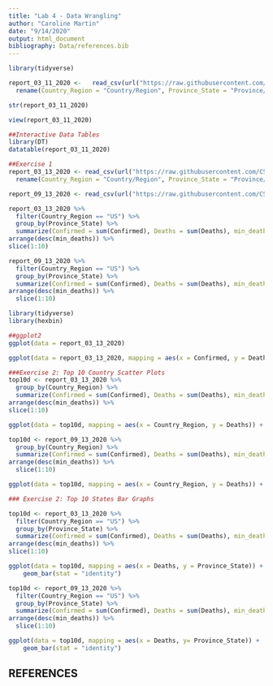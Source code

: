 ```yaml
---
title: "Lab 4 - Data Wrangling"
author: "Caroline Martin"
date: "9/14/2020"
output: html_document
bibliography: Data/references.bib
---
```


```r
library(tidyverse)
```

```r
report_03_11_2020 <-   read_csv(url("https://raw.githubusercontent.com/CSSEGISandData/COVID-19/master/csse_covid_19_data/csse_covid_19_daily_reports/03-11-2020.csv")) %>%
  rename(Country_Region = "Country/Region", Province_State = "Province/State")
```

```r
str(report_03_11_2020)
```

```r
view(report_03_11_2020)
```

```r
##Interactive Data Tables
library(DT)
datatable(report_03_11_2020)
```

```r
##Exercise 1 
report_03_13_2020 <- read_csv(url("https://raw.githubusercontent.com/CSSEGISandData/COVID-19/master/csse_covid_19_data/csse_covid_19_daily_reports/03-13-2020.csv")) %>% 
  rename(Country_Region = "Country/Region", Province_State = "Province/State")

report_09_13_2020 <- read_csv(url("https://raw.githubusercontent.com/CSSEGISandData/COVID-19/master/csse_covid_19_data/csse_covid_19_daily_reports/09-13-2020.csv"))
```

```r
report_03_13_2020 %>% 
  filter(Country_Region == "US") %>% 
  group_by(Province_State) %>% 
  summarize(Confirmed = sum(Confirmed), Deaths = sum(Deaths), min_deaths = min(Deaths)) %>% 
arrange(desc(min_deaths)) %>% 
slice(1:10)

report_09_13_2020 %>% 
  filter(Country_Region == "US") %>% 
  group_by(Province_State) %>% 
  summarize(Confirmed = sum(Confirmed), Deaths = sum(Deaths), min_deaths = min(Deaths)) %>% 
arrange(desc(min_deaths)) %>% 
  slice(1:10)
```

```r
library(tidyverse)
library(hexbin)
```

```r
##ggplot2
ggplot(data = report_03_13_2020)
```
```r
ggplot(data = report_03_13_2020, mapping = aes(x = Confirmed, y = Deaths))
```

```r
###Exercise 2: Top 10 Country Scatter Plots 
top10d <- report_03_13_2020 %>% 
  group_by(Country_Region) %>%  
  summarize(Confirmed = sum(Confirmed), Deaths = sum(Deaths), min_deaths = min(Deaths)) %>% 
arrange(desc(min_deaths)) %>% 
slice(1:10)

ggplot(data = top10d, mapping = aes(x = Country_Region, y = Deaths)) + geom_point()
```

```r
top10d <- report_09_13_2020 %>% 
  group_by(Country_Region) %>% 
  summarize(Confirmed = sum(Confirmed), Deaths = sum(Deaths), min_deaths = min(Deaths)) %>% 
arrange(desc(min_deaths)) %>% 
  slice(1:10)

ggplot(data = top10d, mapping = aes(x = Country_Region, y = Deaths)) + geom_point()

```

```r
### Exercise 2: Top 10 States Bar Graphs

top10d <- report_03_13_2020 %>% 
  filter(Country_Region == "US") %>% 
  group_by(Province_State) %>% 
  summarize(Confirmed = sum(Confirmed), Deaths = sum(Deaths), min_deaths = min(Deaths)) %>% 
arrange(desc(min_deaths)) %>% 
slice(1:10)

ggplot(data = top10d, mapping = aes(x = Deaths, y = Province_State)) +
    geom_bar(stat = "identity")
```

```r

top10d <- report_09_13_2020 %>% 
  filter(Country_Region == "US") %>% 
  group_by(Province_State) %>% 
  summarize(Confirmed = sum(Confirmed), Deaths = sum(Deaths), min_deaths = min(Deaths)) %>% 
arrange(desc(min_deaths)) %>% 
  slice(1:10)

ggplot(data = top10d, mapping = aes(x = Deaths, y= Province_State)) +
    geom_bar(stat = "identity")

```

## REFERENCES